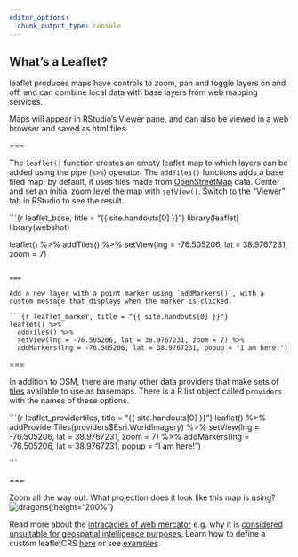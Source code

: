 ```yaml
---
editor_options: 
  chunk_output_type: console
---
```


## What's a Leaflet?

leaflet produces maps have controls to zoom, pan and toggle layers on and off, and can combine local data with base layers from web mapping services. 

Maps will appear in RStudio's Viewer pane, and can also be viewed in a web browser and saved as html files.

===

The `leaflet()` function creates an empty leaflet map to which layers can be added using the pipe (`%>%`) operator. The `addTiles()` functions adds a base tiled map; by default, it uses tiles made from [OpenStreetMap](https://www.openstreetmap.org/) data. Center and set an initial zoom level the map with `setView()`. Switch to the "Viewer" tab in RStudio to see the result.

```{r leaflet_base, title = "{{ site.handouts[0] }}"}
library(leaflet)
library(webshot)

leaflet() %>%
    addTiles() %>%
    setView(lng = -76.505206, lat = 38.9767231, zoom = 7)

```

===

Add a new layer with a point marker using `addMarkers()`, with a custom message that displays when the marker is clicked. 

```{r leaflet_marker, title = "{{ site.handouts[0] }}"}
leaflet() %>%
  addTiles() %>%
  setView(lng = -76.505206, lat = 38.9767231, zoom = 7) %>%
  addMarkers(lng = -76.505206, lat = 38.9767231, popup = "I am here!")

```

===

In addition to OSM, there are many other data providers that make sets of [tiles](https://wiki.openstreetmap.org/wiki/Tiles) available to use as basemaps. There is a R list object called `providers` with the names of these options. 

```{r leaflet_providertiles, title = "{{ site.handouts[0] }}"}
leaflet() %>%
  addProviderTiles(providers$Esri.WorldImagery) %>%
  setView(lng = -76.505206, lat = 38.9767231, zoom = 7) %>%
  addMarkers(lng = -76.505206, lat = 38.9767231, popup = "I am here!")

```

===

Zoom all the way out. What projection does it look like this map is using? 
![dragons]({{ site.baseurl }}/images/dragons.png){:height="200%"}

Read more about the [intracacies of web mercator](https://www.researchgate.net/publication/265895464_Implications_of_Web_Mercator_and_Its_Use_in_Online_Mapping) e.g. why it is [considered unsuitable for geospatial intelligence purposes](https://www.slideshare.net/NGA_GEOINT/ngas-position-on-webmercator). Learn how to define a custom leafletCRS [here](https://rstudio.github.io/leaflet/projections.html) or see [examples](http://rpubs.com/bhaskarvk/leaflet-polarmaps).